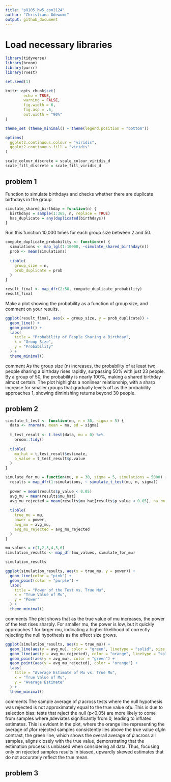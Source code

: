 ```yaml
---
title: "p8105_hw5_coo2124"
author: "Christiana Odewumi"
output: github_document
---
```


# Load necessary libraries 
```r
library(tidyverse)    
library(broom)        
library(purrr)
library(rvest)

set.seed(1)

knitr::opts_chunk$set(
        echo = TRUE,
        warning = FALSE,
        fig.width = 6,
        fig.asp = .6,
        out.width = "90%"
)

theme_set (theme_minimal() + theme(legend.position = "bottom"))

options(
  ggplot2.continuous.colour = "viridis",
  ggplot2.continuous.fill = "viridis"
)

scale_colour_discrete = scale_colour_viridis_d
scale_fill_discrete = scale_fill_viridis_d
```


## problem 1

Function to simulate birthdays and checks whether there are duplicate birthdays in the group
```r
simulate_shared_birthday = function(n) {
  birthdays = sample(1:365, n, replace = TRUE)
  has_duplicate = any(duplicated(birthdays))
}
```


Run this function 10,000 times for each group size between 2 and 50.
```r
compute_duplicate_probability <- function(n) {
  simulations <- map_lgl(1:10000, ~simulate_shared_birthday(n))
  prob <- mean(simulations)
  
  tibble(
    group_size = n,
    prob_duplicate = prob
  )
}

result_final <- map_dfr(2:50, compute_duplicate_probability)
result_final
```


Make a plot showing the probability as a function of group size, and comment on your results.
```r
ggplot(result_final, aes(x = group_size, y = prob_duplicate)) +
  geom_line() +
  geom_point() +
  labs(
    title = "Probability of People Sharing a Birthday",
    x = "Group Size",
    y = "Probability"
  ) +
  theme_minimal()
```

comment 
As the group size (n) increases, the probability of at least two people sharing a birthday rises rapidly, surpassing 50% with just 23 people. By a group of 50, the probability is nearly 100%, making a shared birthday almost certain. The plot highlights a nonlinear relationship, with a sharp increase for smaller groups that gradually levels off as the probability approaches 1, showing diminishing returns beyond 30 people.


## problem 2
```r

simulate_t_test <- function(mu, n = 30, sigma = 5) {
  data <- rnorm(n, mean = mu, sd = sigma)
  
  t_test_result <- t.test(data, mu = 0) %>% 
    broom::tidy()
  
  tibble(
    mu_hat = t_test_result$estimate,
    p_value = t_test_result$p.value
  )
}

simulate_for_mu = function(mu, n = 30, sigma = 5, simulations = 5000) {
  results = map_dfr(1:simulations, ~ simulate_t_test(mu, n, sigma))
  
  power = mean(results$p_value < 0.05)
  avg_mu = mean(results$mu_hat)
  avg_mu_rejected = mean(results$mu_hat[results$p_value < 0.05], na.rm = TRUE)
  
  tibble(
    true_mu = mu,
    power = power,
    avg_mu = avg_mu,
    avg_mu_rejected = avg_mu_rejected
  )
}

mu_values = c(1,2,3,4,5,6)
simulation_results <- map_dfr(mu_values, simulate_for_mu)

simulation_results
```


```r
ggplot(simulation_results, aes(x = true_mu, y = power)) +
  geom_line(color = "pink") +
  geom_point(color = "purple") +
  labs(
    title = "Power of the Test vs. True Mu",
    x = "True Value of Mu",
    y = "Power"
  ) +
  theme_minimal()
```

comments
The plot shows that as the true value of mu increases, the power of the test rises sharply. For smaller mu, the power is low, but it quickly approaches 1 for larger mu, indicating a higher likelihood of correctly rejecting the null hypothesis as the effect size grows.


```r
ggplot(simulation_results, aes(x = true_mu)) +
  geom_line(aes(y = avg_mu), color = "green", linetype = "solid", size = 1) +
  geom_line(aes(y = avg_mu_rejected), color = "orange", linetype = "solid", size = 1) +
  geom_point(aes(y = avg_mu), color = "green") +
  geom_point(aes(y = avg_mu_rejected), color = "orange") +
  labs(
    title = "Average Estimate of Mu vs. True Mu",
    x = "True Value of Mu",
    y = "Average Estimate"
  ) +
  theme_minimal()
```

comments
The sample average of 𝜇̂ across tests where the null hypothesis was rejected is not approximately equal to the true value of𝜇. This is due to selection bias: tests that reject the null (p<0.05) are more likely to come from samples where 𝜇̂deviates significantly from 0, leading to inflated estimates. This is evident in the plot, where the orange line representing the average of 𝜇̂for rejected samples consistently lies above the true value of𝜇In contrast, the green line, which shows the overall average of 𝜇̂ across all samples, aligns closely with the true value, demonstrating that the estimation process is unbiased when considering all data. Thus, focusing only on rejected samples results in biased, upwardly skewed estimates that do not accurately reflect the true mean.
  
  

## problem 3
```r

```





